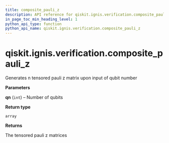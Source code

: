 ```yaml
---
title: composite_pauli_z
description: API reference for qiskit.ignis.verification.composite_pauli_z
in_page_toc_min_heading_level: 1
python_api_type: function
python_api_name: qiskit.ignis.verification.composite_pauli_z
---
```


# qiskit.ignis.verification.composite\_pauli\_z

<Function id="qiskit.ignis.verification.composite_pauli_z" isDedicatedPage={true} github="https://github.com/qiskit-community/qiskit-ignis/tree/stable/0.6/qiskit/ignis/verification/entanglement/analysis.py" signature="composite_pauli_z(qn)">
  Generates n tensored pauli z matrix upon input of qubit number

  **Parameters**

  **qn** (`int`) – Number of qubits

  **Return type**

  `array`

  **Returns**

  The tensored pauli z matrices
</Function>

